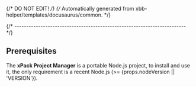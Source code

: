 {/* DO NOT EDIT! */}
{/* Automatically generated from xbb-helper/templates/docusaurus/common. */}

{/* ------------------------------------------------------------------------ */}

## Prerequisites

The **xPack Project Manager** is a portable Node.js project,
to install and use it, the only requirement is a recent Node.js
(>= {props.nodeVersion || 'VERSION'}).
